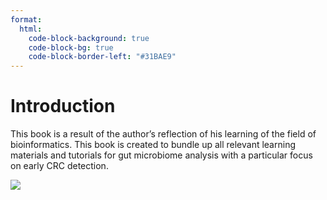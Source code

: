 ```yaml
---
format:
  html:
    code-block-background: true
    code-block-bg: true
    code-block-border-left: "#31BAE9"
---
```



# Introduction {.unnumbered}


This book is a result of the author's reflection of his learning of the field of bioinformatics. This book is created to bundle up all relevant learning materials and tutorials for gut microbiome analysis with a particular focus on early CRC detection.

![](./cover.jpeg)
